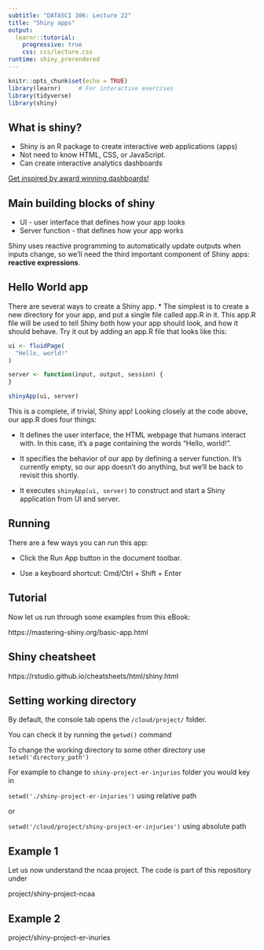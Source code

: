 ```yaml
---
subtitle: "DATASCI 306: Lecture 22"
title: "Shiny apps"
output: 
  learnr::tutorial:
    progressive: true
    css: css/lecture.css
runtime: shiny_prerendered
---
```


```r
knitr::opts_chunk$set(echo = TRUE)
library(learnr)     # For interactive exercises
library(tidyverse)
library(shiny)
```


## What is shiny?

* Shiny is an R package to create interactive web applications (apps)
* Not need to know HTML, CSS, or JavaScript. 
* Can create interactive analytics dashboards  

[Get inspired by award winning dashboards!](https://medium.com/make-your-data-speak/myds-award-2023-oh-dashboards-my-dashboards-8c978fa2a468)

## Main building blocks of shiny

* UI - user interface that defines how your app looks
* Server function -  that defines how your app works

Shiny uses reactive programming to automatically update outputs when inputs change, so we’ll need the third important component of Shiny apps: **reactive expressions**. 

## Hello World app

There are several ways to create a Shiny app. 
* The simplest is to create a new directory for your app, and put a single file called app.R in it. This app.R file will be used to tell Shiny both how your app should look, and how it should behave. Try it out by adding an app.R file that looks like this:

```r
ui <- fluidPage(
  "Hello, world!"
)

server <- function(input, output, session) {
}

shinyApp(ui, server)
```

This is a complete, if trivial, Shiny app! Looking closely at the code above, our app.R does four things:


- It defines the user interface, the HTML webpage that humans interact with. In this case, it’s a page containing the words “Hello, world!”.

- It specifies the behavior of our app by defining a server function. It’s currently empty, so our app doesn’t do anything, but we’ll be back to revisit this shortly.

- It executes `shinyApp(ui, server)` to construct and start a Shiny application from UI and server.

## Running

There are a few ways you can run this app:

- Click the Run App button in the document toolbar.

- Use a keyboard shortcut: Cmd/Ctrl + Shift + Enter


## Tutorial

Now let us run through some examples from this eBook:

https://mastering-shiny.org/basic-app.html

## Shiny cheatsheet

https://rstudio.github.io/cheatsheets/html/shiny.html

## Setting working directory

By default, the console tab opens the `/cloud/project/` folder.

You can check it by running the `getwd()` command

To change the working directory to some other directory use `setwd('directory_path')`

For example to change to `shiny-project-er-injuries` folder you would key in

`setwd('./shiny-project-er-injuries')` using relative path

or

`setwd('/cloud/project/shiny-project-er-injuries')` using absolute path

## Example 1

Let us now understand the ncaa project. The code is part of this repository under 

project/shiny-project-ncaa



## Example 2

project/shiny-project-er-inuries


